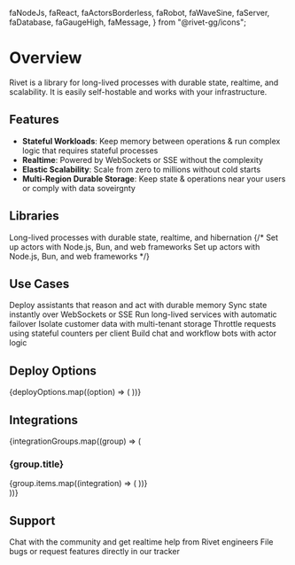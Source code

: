   faNodeJs,
  faReact,
  faActorsBorderless,
  faRobot,
  faWaveSine,
  faServer,
  faDatabase,
  faGaugeHigh,
  faMessage,
} from "@rivet-gg/icons";

# Overview

Rivet is a library for long-lived processes with durable state, realtime, and scalability. It is easily self-hostable and works with your infrastructure.

## Features

- **Stateful Workloads**: Keep memory between operations & run complex logic that requires stateful processes
- **Realtime**: Powered by WebSockets or SSE without the complexity
- **Elastic Scalability**: Scale from zero to millions without cold starts
- **Multi-Region Durable Storage**: Keep state & operations near your users or comply with data soveirgnty

## Libraries

<CardGroup cols={2}>
<Card title="Actors" href="/docs/actors" icon={faActorsBorderless}>
  Long-lived processes with durable state, realtime, and hibernation
</Card>
{/*<Card title="Workflows" href="/docs/workflows" icon={faNodeJs}>
  Set up actors with Node.js, Bun, and web frameworks
</Card>
<Card title="Agents" href="/docs/agents" icon={faNodeJs}>
  Set up actors with Node.js, Bun, and web frameworks
</Card>*/}
</CardGroup>

## Use Cases

<CardGroup cols={2}>
<Card title="AI Agents" href="/docs/use-cases/ai-agents" icon={faRobot}>
  Deploy assistants that reason and act with durable memory
</Card>
<Card title="Realtime" href="/docs/use-cases/realtime" icon={faWaveSine}>
  Sync state instantly over WebSockets or SSE
</Card>
<Card title="Durable Compute" href="/docs/use-cases/durable-compute" icon={faServer}>
  Run long-lived services with automatic failover
</Card>
<Card title="Per-Tenant Databases" href="/docs/use-cases/per-tenant-databases" icon={faDatabase}>
  Isolate customer data with multi-tenant storage
</Card>
<Card title="Rate Limiting" href="/docs/use-cases/rate-limiting" icon={faGaugeHigh}>
  Throttle requests using stateful counters per client
</Card>
<Card title="Bots" href="/docs/use-cases/bots" icon={faMessage}>
  Build chat and workflow bots with actor logic
</Card>
</CardGroup>

## Deploy Options

<CardGroup>
{deployOptions.map((option) => (
  <Card
    key={option.href}
    title={option.title}
    href={option.href}
    icon={option.icon}
    badge={option.badge}
  />
))}
</CardGroup>

## Integrations

{integrationGroups.map((group) => (
  <section key={group.title}>
    <h3>{group.title}</h3>
    <CardGroup>
      {group.items.map((integration) => (
        <Card
          key={integration.href}
          title={integration.title}
          href={integration.href}
        />
      ))}
    </CardGroup>
  </section>
))}

## Support

<CardGroup cols={2}>
<Card title="Discord" href="https://rivet.dev/discord">
  Chat with the community and get realtime help from Rivet engineers
</Card>
<Card title="GitHub Issues" href="https://github.com/rivet-dev/engine">
  File bugs or request features directly in our tracker
</Card>
</CardGroup>
